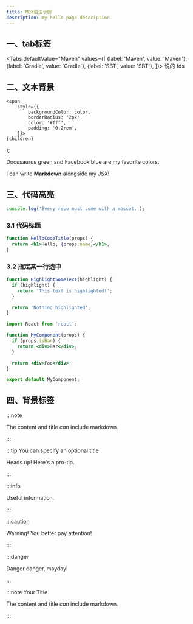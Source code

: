 ```yaml
---
title: MDX语法示例
description: my hello page description
---
```


## 一、tab标签

<Tabs
    defaultValue="Maven"
    values={[
        {label: 'Maven', value: 'Maven'},
        {label: 'Gradle', value: 'Gradle'},
        {label: 'SBT', value: 'SBT'},
    ]}>
    <TabItem value="Maven">
    </TabItem>
    <TabItem value="Gradle">
        说的
    </TabItem>
    <TabItem value="SBT">
        fds
    </TabItem>
</Tabs>


## 二、文本背景
    <span
        style={{
            backgroundColor: color,
            borderRadius: '2px',
            color: '#fff',
            padding: '0.2rem',
        }}>
    {children}
  </span>
);

<Highlight color="#25c2a0">Docusaurus green</Highlight> and <Highlight color="#1877F2">Facebook
    blue</Highlight> are my favorite colors.

I can write **Markdown** alongside my _JSX_!


## 三、代码高亮

```jsx
console.log('Every repo must come with a mascot.');
```

### 3.1 代码标题

```jsx title="/src/components/HelloCodeTitle.js"
function HelloCodeTitle(props) {
  return <h1>Hello, {props.name}</h1>;
}
```

### 3.2 指定某一行选中

```jsx {3}
function HighlightSomeText(highlight) {
  if (highlight) {
    return 'This text is highlighted!';
  }

  return 'Nothing highlighted';
}
```


```jsx {1,4-6,11}
import React from 'react';

function MyComponent(props) {
  if (props.isBar) {
    return <div>Bar</div>;
  }

  return <div>Foo</div>;
}

export default MyComponent;
```

## 四、背景标签

:::note

The content and title *can* include markdown.

:::

:::tip You can specify an optional title

Heads up! Here's a pro-tip.

:::

:::info

Useful information.

:::

:::caution

Warning! You better pay attention!

:::

:::danger

Danger danger, mayday!

:::

:::note Your Title

The content and title *can* include markdown.

:::
